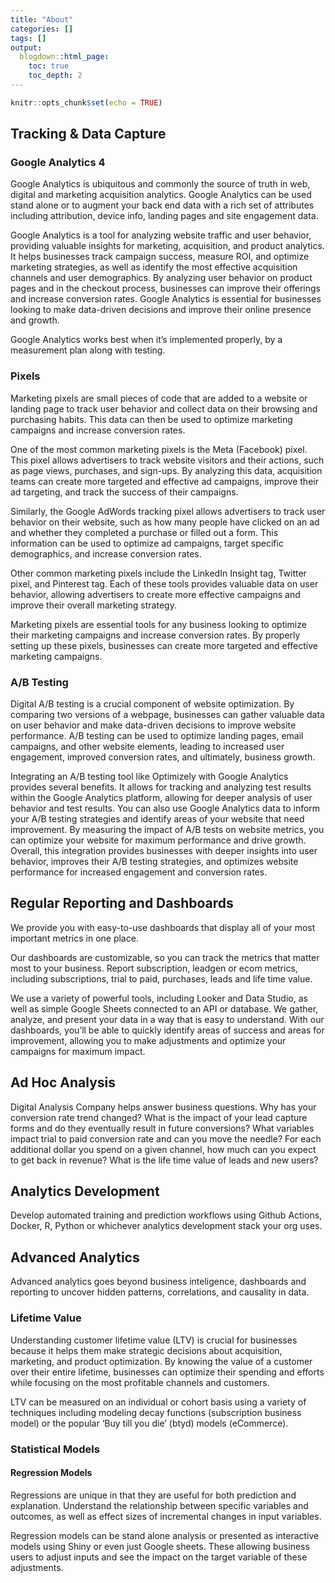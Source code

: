 ```yaml
---
title: "About"
categories: []
tags: []
output:
  blogdown::html_page:
    toc: true
    toc_depth: 2
---
```


```r
knitr::opts_chunk$set(echo = TRUE)
```

## Tracking & Data Capture

### Google Analytics 4

Google Analytics is ubiquitous and commonly the source of truth in web, digital and marketing acquisition analytics. Google Analytics can be used stand alone or to augment your back end data with a rich set of attributes including attribution, device info, landing pages and site engagement data.

Google Analytics is a tool for analyzing website traffic and user behavior, providing valuable insights for marketing, acquisition, and product analytics. It helps businesses track campaign success, measure ROI, and optimize marketing strategies, as well as identify the most effective acquisition channels and user demographics. By analyzing user behavior on product pages and in the checkout process, businesses can improve their offerings and increase conversion rates. Google Analytics is essential for businesses looking to make data-driven decisions and improve their online presence and growth.

Google Analytics works best when it's implemented properly, by a measurement plan along with testing.

### Pixels

Marketing pixels are small pieces of code that are added to a website or landing page to track user behavior and collect data on their browsing and purchasing habits. This data can then be used to optimize marketing campaigns and increase conversion rates.

One of the most common marketing pixels is the Meta (Facebook) pixel. This pixel allows advertisers to track website visitors and their actions, such as page views, purchases, and sign-ups. By analyzing this data, acquisition teams can create more targeted and effective ad campaigns, improve their ad targeting, and track the success of their campaigns.

Similarly, the Google AdWords tracking pixel allows advertisers to track user behavior on their website, such as how many people have clicked on an ad and whether they completed a purchase or filled out a form. This information can be used to optimize ad campaigns, target specific demographics, and increase conversion rates.

Other common marketing pixels include the LinkedIn Insight tag, Twitter pixel, and Pinterest tag. Each of these tools provides valuable data on user behavior, allowing advertisers to create more effective campaigns and improve their overall marketing strategy.

Marketing pixels are essential tools for any business looking to optimize their marketing campaigns and increase conversion rates. By properly setting up these pixels, businesses can create more targeted and effective marketing campaigns.

### A/B Testing

Digital A/B testing is a crucial component of website optimization. By comparing two versions of a webpage, businesses can gather valuable data on user behavior and make data-driven decisions to improve website performance. A/B testing can be used to optimize landing pages, email campaigns, and other website elements, leading to increased user engagement, improved conversion rates, and ultimately, business growth.

Integrating an A/B testing tool like Optimizely with Google Analytics provides several benefits. It allows for tracking and analyzing test results within the Google Analytics platform, allowing for deeper analysis of user behavior and test results. You can also use Google Analytics data to inform your A/B testing strategies and identify areas of your website that need improvement. By measuring the impact of A/B tests on website metrics, you can optimize your website for maximum performance and drive growth. Overall, this integration provides businesses with deeper insights into user behavior, improves their A/B testing strategies, and optimizes website performance for increased engagement and conversion rates.

## Regular Reporting and Dashboards

We provide you with easy-to-use dashboards that display all of your most important metrics in one place.

Our dashboards are customizable, so you can track the metrics that matter most to your business. Report subscription, leadgen or ecom metrics, including subscriptions, trial to paid, purchases, leads and life time value.

We use a variety of powerful tools, including Looker and Data Studio, as well as simple Google Sheets connected to an API or database. We gather, analyze, and present your data in a way that is easy to understand. With our dashboards, you'll be able to quickly identify areas of success and areas for improvement, allowing you to make adjustments and optimize your campaigns for maximum impact.

## Ad Hoc Analysis

Digital Analysis Company helps answer business questions. Why has your conversion rate trend changed? What is the impact of your lead capture forms and do they eventually result in future conversions? What variables impact trial to paid conversion rate and can you move the needle? For each additional dollar you spend on a given channel, how much can you expect to get back in revenue? What is the life time value of leads and new users?

## Analytics Development

Develop automated training and prediction workflows using Github Actions, Docker, R, Python or whichever analytics development stack your org uses.

## Advanced Analytics

Advanced analytics goes beyond business inteligence, dashboards and reporting to uncover hidden patterns, correlations, and causality in data.

### Lifetime Value

Understanding customer lifetime value (LTV) is crucial for businesses because it helps them make strategic decisions about acquisition, marketing, and product optimization. By knowing the value of a customer over their entire lifetime, businesses can optimize their spending and efforts while focusing on the most profitable channels and customers.

LTV can be measured on an individual or cohort basis using a variety of techniques including modeling decay functions (subscription business model) or the popular 'Buy till you die' (btyd) models (eCommerce).

### Statistical Models

#### Regression Models

Regressions are unique in that they are useful for both prediction and explanation. Understand the relationship between specific variables and outcomes, as well as effect sizes of incremental changes in input variables.

Regression models can be stand alone analysis or presented as interactive models using Shiny or even just Google sheets. These allowing business users to adjust inputs and see the impact on the target variable of these adjustments.
